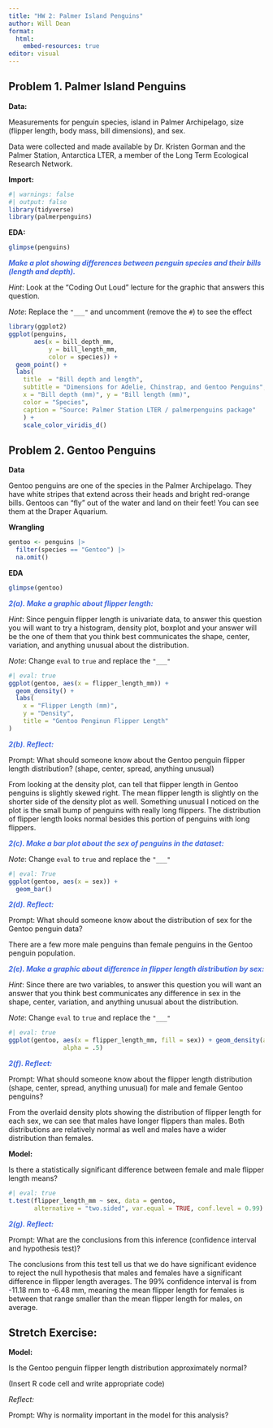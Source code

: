 ```yaml
---
title: "HW 2: Palmer Island Penguins"
author: Will Dean
format: 
  html: 
    embed-resources: true
editor: visual
---
```


## Problem 1. Palmer Island Penguins

**Data:**

Measurements for penguin species, island in Palmer Archipelago, size (flipper length, body mass, bill dimensions), and sex.

Data were collected and made available by Dr. Kristen Gorman and the Palmer Station, Antarctica LTER, a member of the Long Term Ecological Research Network.

**Import:**

```r
#| warnings: false
#| output: false
library(tidyverse)
library(palmerpenguins)
```

**EDA:**

```r
glimpse(penguins)
```

[***Make a plot showing differences between penguin species and their bills (length and depth).***]{style="color:royalblue;"}

*Hint*: Look at the "Coding Out Loud" lecture for the graphic that answers this question.

*Note*: Replace the `"___"` and uncomment (remove the `#`) to see the effect

```r
library(ggplot2)
ggplot(penguins,
       aes(x = bill_depth_mm,
           y = bill_length_mm,
           color = species)) +
  geom_point() +
  labs(
    title  = "Bill depth and length",
    subtitle = "Dimensions for Adelie, Chinstrap, and Gentoo Penguins",
    x = "Bill depth (mm)", y = "Bill length (mm)",
    color = "Species",
    caption = "Source: Palmer Station LTER / palmerpenguins package"
    ) +
    scale_color_viridis_d() 
```

## Problem 2. Gentoo Penguins

**Data**

Gentoo penguins are one of the species in the Palmer Archipelago. They have white stripes that extend across their heads and bright red-orange bills. Gentoos can "fly" out of the water and land on their feet! You can see them at the Draper Aquarium.

**Wrangling**

```r
gentoo <- penguins |>
  filter(species == "Gentoo") |>
  na.omit()
```

**EDA**

```r
glimpse(gentoo)
```

[***2(a). Make a graphic about flipper length:***]{style="color:royalblue;"}

*Hint*: Since penguin flipper length is univariate data, to answer this question you will want to try a histogram, density plot, boxplot and your answer will be the one of them that you think best communicates the shape, center, variation, and anything unusual about the distribution.

*Note*: Change `eval` to `true` and replace the `"___"`

```r
#| eval: true
ggplot(gentoo, aes(x = flipper_length_mm)) +
  geom_density() +
  labs(
    x = "Flipper Length (mm)",
    y = "Density",
    title = "Gentoo Penginun Flipper Length"
)
```

[***2(b). Reflect:***]{style="color:royalblue;"}

Prompt: What should someone know about the Gentoo penguin flipper length distribution? (shape, center, spread, anything unusual)

From looking at the density plot, can tell that flipper length in Gentoo penguins is slightly skewed right. The mean flipper length is slightly on the shorter side of the density plot as well. Something unusual I noticed on the plot is the small bump of penguins with really long flippers. The distribution of flipper length looks normal besides this portion of penguins with long flippers.

[***2(c). Make a bar plot about the sex of penguins in the dataset:***]{style="color:royalblue;"}

*Note*: Change `eval` to `true` and replace the `"___"`

```r
#| eval: True
ggplot(gentoo, aes(x = sex)) +
  geom_bar() 
```

[***2(d). Reflect:***]{style="color:royalblue;"}

Prompt: What should someone know about the distribution of sex for the Gentoo penguin data?

There are a few more male penguins than female penguins in the Gentoo penguin population.

[***2(e). Make a graphic about difference in flipper length distribution by sex:***]{style="color:royalblue;"}

*Hint*: Since there are two variables, to answer this question you will want an answer that you think best communicates any difference in sex in the shape, center, variation, and anything unusual about the distribution.

*Note*: Change `eval` to `true` and replace the `"___"`

```r
#| eval: true
ggplot(gentoo, aes(x = flipper_length_mm, fill = sex)) + geom_density(adjust = 1.5,
               alpha = .5)

```

[***2(f). Reflect:***]{style="color:royalblue;"}

Prompt: What should someone know about the flipper length distribution (shape, center, spread, anything unusual) for male and female Gentoo penguins?

From the overlaid density plots showing the distribution of flipper length for each sex, we can see that males have longer flippers than males. Both distributions are relatively normal as well and males have a wider distribution than females.

**Model:**

Is there a statistically significant difference between female and male flipper length means?

```r
#| eval: true
t.test(flipper_length_mm ~ sex, data = gentoo,
       alternative = "two.sided", var.equal = TRUE, conf.level = 0.99)
```

[***2(g). Reflect:***]{style="color:royalblue;"}

Prompt: What are the conclusions from this inference (confidence interval and hypothesis test)?

The conclusions from this test tell us that we do have significant evidence to reject the null hypothesis that males and females have a significant difference in flipper length averages. The 99% confidence interval is from -11.18 mm to -6.48 mm, meaning the mean flipper length for females is between that range smaller than the mean flipper length for males, on average.

## Stretch Exercise:

**Model:**

Is the Gentoo penguin flipper length distribution approximately normal?

(Insert R code cell and write appropriate code)

*Reflect:*

Prompt: Why is normality important in the model for this analysis?
